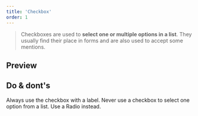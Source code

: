 ```yaml
---
title: 'Checkbox'
order: 1
---
```


> Checkboxes are used to **select one or multiple options in a list**. They usually find their place in forms and are also used to accept some mentions.

## Preview

<Preview path="intro" nude />

## Do & dont's

<HintItem>
    Always use the checkbox with a label.
</HintItem>

<HintItem dont>
    Never use a checkbox to select one option from a list. Use a Radio instead.
</HintItem>

